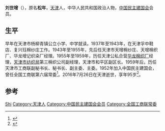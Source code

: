 '''刘世增'''（{{bd|1921年|11月|2016年|7月26日}}），原名'''松年'''，[[天津市|天津]]人，中华人民共和国政治人物，[[中国民主建国会|中国民主建国会]]会员。

== 生平 ==
早年在天津市杨柳青镇公立小学、中学就读。1937年至1943年，在天津孚中鞋店、复兴珏棉纱庄工作。1943年至1955年，先后任天津市天增棉纱庄、天增棉织厂、华龙增记织染厂经理。1955年至1959年，历任天津公私合营[[华龙棉织厂|华龙棉织厂]]经理，[[天津市纺织局|天津市纺织局]]第三棉织公司副经理，天津市和平区副区长。1959年后，历任天津市工商联副秘书长、秘书长、副主委、主委。1952年加入中国民主建国会，曾任全国工商联第六届常委<ref>{{cite book|editor=政协年鉴编委会|title=中国人民政治协商会议年鉴 1993|date=1994年12月|publisher=北京：高等教育出版社|isbn=7-04-005022-6|pages=71|accessdate=2016-08-12}}</ref>。2016年7月26日在天津逝世，享年95岁<ref>{{cite news|title=刘世增同志逝世|url=http://cpc.people.com.cn/n1/2016/0802/c87393-28605386.html|accessdate=2016-08-12|agency=新华网|date=2016-08-12|archive-date=2016-08-17|archive-url=https://web.archive.org/web/20160817061053/http://cpc.people.com.cn/n1/2016/0802/c87393-28605386.html|dead-url=no}}</ref>。

== 参考 ==
{{reflist}}

{{中华全国工商业联合会第五届执行委员会}}
{{中华全国工商业联合会第六届执行委员会}}
{{中华全国工商业联合会第七届执行委员会}}

{{Authority control}}
{{DEFAULTSORT:Liu刘}}
[[Category:劉姓|Shi]]
[[Category:天津人|Category:天津人]]
[[Category:中国民主建国会会员|Category:中国民主建国会会员]]
[[Category:全国工商联常委|Category:全国工商联常委]]